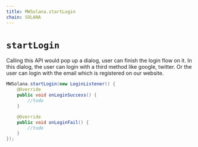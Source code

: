 ```yaml
---
title: MWSolana.startLogin
chain: SOLANA
---
```


# `startLogin`
Calling this API would pop up a dialog, user can finish the login flow on it. In this dialog,
the user can login with a third method like google, twitter. Or the user can login with the
email which is registered on our website.
```java
MWSolana.startLogin(new LoginListener() {
    @Override
    public void onLoginSuccess() {
        //todo
    }

    @Override
    public void onLoginFail() {
        //todo
    }
});
```

